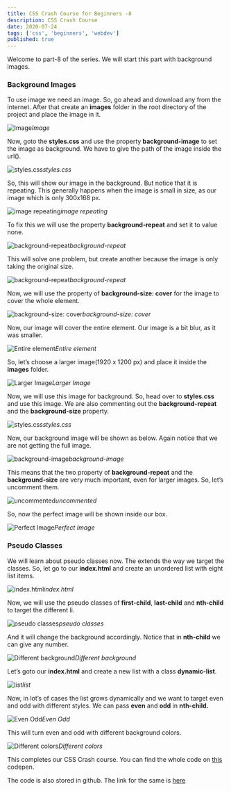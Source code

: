 ```yaml
---
title: CSS Crash Course for Beginners -8
description: CSS Crash Course
date: 2020-07-24
tags: ['css', 'beginners', 'webdev']
published: true
---
```

Welcome to part-8 of the series. We will start this part with background images.

### Background Images

To use image we need an image. So, go ahead and download any from the internet. After that create an **images** folder in the root directory of the project and place the image in it.

![Image](https://ik.imagekit.io/thewebdev/CSS_Basics/8/1_OnMviqWoH.png)*Image*

Now, goto the **styles.css** and use the property **background-image** to set the image as background. We have to give the path of the image inside the url().

![styles.css](https://ik.imagekit.io/thewebdev/CSS_Basics/8/2_u-srsoBDJ.png)*styles.css*

So, this will show our image in the background. But notice that it is repeating. This generally happens when the image is small in size, as our image which is only 300x168 px.

![image repeating](https://ik.imagekit.io/thewebdev/CSS_Basics/8/3_TWBCdNxB1e.png)*image repeating*

To fix this we will use the property **background-repeat** and set it to value none.

![background-repeat](https://ik.imagekit.io/thewebdev/CSS_Basics/8/4_cvr52AyEFV.png)*background-repeat*

This will solve one problem, but create another because the image is only taking the original size.

![background-repeat](https://ik.imagekit.io/thewebdev/CSS_Basics/8/5_u_HNk7IFF.png)*background-repeat*

Now, we will use the property of **background-size: cover** for the image to cover the whole element.

![background-size: cover](https://ik.imagekit.io/thewebdev/CSS_Basics/8/6_ewpd9UKTMK.png)*background-size: cover*

Now, our image will cover the entire element. Our image is a bit blur, as it was smaller.

![Entire element](https://ik.imagekit.io/thewebdev/CSS_Basics/8/7_T-GJntT09g.png)*Entire element*

So, let’s choose a larger image(1920 x 1200 px) and place it inside the **images** folder.

![Larger Image](https://ik.imagekit.io/thewebdev/CSS_Basics/8/8_idpFApSaGE.png)*Larger Image*

Now, we will use this image for background. So, head over to **styles.css** and use this image. We are also commenting out the **background-repeat** and the **background-size** property.

![styles.css](https://ik.imagekit.io/thewebdev/CSS_Basics/8/9_Hm3W2qd18k.png)*styles.css*

Now, our background image will be shown as below. Again notice that we are not getting the full image.

![background-image](https://ik.imagekit.io/thewebdev/CSS_Basics/8/10_0LlqPWpsrg.png)*background-image*

This means that the two property of **background-repeat** and the **background-size** are very much important, even for larger images. So, let’s uncomment them.

![uncommented](https://ik.imagekit.io/thewebdev/CSS_Basics/8/11_9Ita8UqTvd.png)*uncommented*

So, now the perfect image will be shown inside our box.

![Perfect Image](https://ik.imagekit.io/thewebdev/CSS_Basics/8/12_79ORyxKb2.png)*Perfect Image*

### Pseudo Classes

We will learn about pseudo classes now. The extends the way we target the classes. So, let go to our **index.html** and create an unordered list with eight list items.

![index.html](https://ik.imagekit.io/thewebdev/CSS_Basics/8/13_Oujww9iM2H.png)*index.html*

Now, we will use the pseudo classes of **first-child**, **last-child** and **nth-child** to target the different li.

![pseudo classes](https://ik.imagekit.io/thewebdev/CSS_Basics/8/14_7ot55XMdsZ.png)*pseudo classes*

And it will change the background accordingly. Notice that in **nth-child** we can give any number.

![Different background](https://ik.imagekit.io/thewebdev/CSS_Basics/8/15_kF7IMR8NXk.png)*Different background*

Let’s goto our **index.html** and create a new list with a class **dynamic-list**.

![list](https://ik.imagekit.io/thewebdev/CSS_Basics/8/16_-N0YzvYg9.png)*list*

Now, in lot’s of cases the list grows dynamically and we want to target even and odd with different styles. We can pass **even** and **odd** in **nth-child.**

![Even Odd](https://ik.imagekit.io/thewebdev/CSS_Basics/8/17_iGwQpGv1xH.png)*Even Odd*

This will turn even and odd with different background colors.

![Different colors](https://ik.imagekit.io/thewebdev/CSS_Basics/8/18_gFb5BdabO.png)*Different colors*

This completes our CSS Crash course. You can find the whole code on [this](https://codepen.io/nabendu82/pen/BajGBja) codepen.

The code is also stored in github. The link for the same is [here](https://github.com/nabendu82/CSS-Basics)
